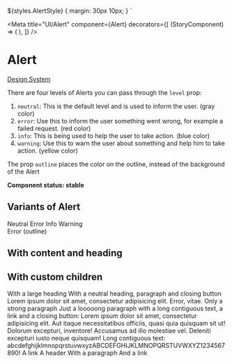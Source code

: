 
  ${styles.AlertStyle} {
    margin: 30px 10px;
  }
`

<Meta
  title="UI/Alert"
  component={Alert}
  decorators={[
    (StoryComponent) => (
      <Decorator>
        <StoryComponent />
      </Decorator>
    ),
  ]}
/>

# Alert

[Design System](https://designsystem.amsterdam.nl/7awj1hc9f/p/901ede-alert)

There are four levels of Alerts you can pass through the `level` prop:

1. `neutral`: This is the default level and is used to inform the user. (gray color)
2. `error`: Use this to inform the user something went wrong, for example a failed request. (red color)
3. `info`: This is being used to help the user to take action. (blue color)
4. `warning`: Use this to warn the user about something and help him to take action. (yellow color)

The prop `outline` places the color on the outline, instead of the background of the Alert

**Component status: stable**

## Variants of Alert

<Canvas>
  <Story name="Variants">
    <Fragment>
      <Alert>Neutral</Alert>
      <Alert level="error">Error</Alert>
      <Alert level="info">Info</Alert>
      <Alert level="warning">Warning</Alert>
      <br />
      <Alert level="error" outline>
        Error (outline)
      </Alert>
    </Fragment>
  </Story>
</Canvas>

## With content and heading

<Canvas>
  <Story name="With content and heading">
    <Fragment>
      <Alert
        level="neutral"
        heading="With a heading and content"
        content="Lorem ipsum dolor sit amet, consectetur adipisicing elit."
      />
      <Alert
        dismissible
        level="error"
        content="Without header, with close button"
        outline
      />
      <Alert
        dismissible
        level="info"
        heading="With a heading, content and close button"
        content="Lorem ipsum dolor sit amet, consectetur adipisicing elit."
      />
    </Fragment>
  </Story>
</Canvas>

## With custom children

<Canvas>
  <Story name="With custom children">
    <Fragment>
      <Alert level="neutral">
        <Heading>With a large heading</Heading>
      </Alert>
      <Alert level="error" dismissible>
        <Heading forwardedAs="h2">
          With a neutral heading, paragraph and closing button
        </Heading>
        <Paragraph>
          Lorem ipsum dolor sit amet, consectetur adipisicing elit. Error,
          vitae.
        </Paragraph>
      </Alert>
      <Alert level="warning">
        <Paragraph strong>Only a strong paragraph</Paragraph>
      </Alert>
      <Alert level="info" dismissible>
        <Paragraph>
          Just a looooong paragraph with a long contiguous text, a link and a
          closing button: Lorem ipsum dolor sit amet, consectetur adipisicing
          elit. Aut itaque necessitatibus officiis, quasi quia quisquam sit ut!
          Dolorum excepturi, inventore! Accusamus ad illo molestiae vel.
          Deleniti excepturi iusto neque quisquam! Long contiguous text:
          abcdefghijklmnopqrstuvwxyzABCDEFGHIJKLMNOPQRSTUVWXYZ1234567890!
        </Paragraph>
        <Link href="/" variant="with-chevron" darkBackground>
          A link
        </Link>
      </Alert>
      <Alert level="error" dismissible outline>
        <Heading as="h3">A header</Heading>
        <Paragraph>With a paragraph</Paragraph>
        <Link href="/" variant="with-chevron">
          And a link
        </Link>
      </Alert>
    </Fragment>
  </Story>
</Canvas>
